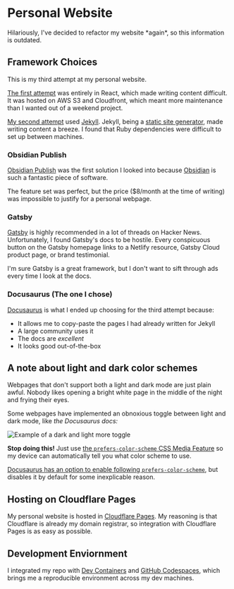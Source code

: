 
# Personal Website

<Callout type="info">
  Hilariously, I've decided to refactor my website *again*, so this information
  is outdated.
</Callout>

## Framework Choices

This is my third attempt at my personal website.

[The first attempt](https://github.com/AFRUITPIE/Hayden-Hong-React) was entirely in React, which made writing content difficult. It was hosted on AWS S3 and Cloudfront, which meant more maintenance than I wanted out of a weekend project.

[My second attempt](https://github.com/AFRUITPIE/Hayden-Hong-Blog-Jekyll) used [Jekyll](https://jekyllrb.com). Jekyll, being a [static site generator](https://en.wikipedia.org/wiki/Static_site_generator), made writing content a breeze. I found that Ruby dependencies were difficult to set up between machines.

### Obsidian Publish

[Obsidian Publish](https://obsidian.md/publish) was the first solution I looked into because [Obsidian](https://obsidian.md) is such a fantastic piece of software.

The feature set was perfect, but the price ($8/month at the time of writing) was impossible to justify for a personal webpage.

### Gatsby

[Gatsby](https://www.gatsbyjs.com) is highly recommended in a lot of threads on Hacker News. Unfortunately, I found Gatsby's docs to be hostile. Every conspicuous button on the Gatsby homepage links to a Netlify resource, Gatsby Cloud product page, or brand testimonial.

I'm sure Gatsby is a great framework, but I don't want to sift through ads every time I look at the docs.

### Docusaurus (The one I chose)

[Docusaurus](https://docusaurus.io) is what I ended up choosing for the third attempt because:

- It allows me to copy-paste the pages I had already written for Jekyll
- A large community uses it
- The docs are _excellent_
- It looks good out-of-the-box

## A note about light and dark color schemes

Webpages that don't support both a light and dark mode are just plain awful. Nobody likes opening a bright white page in the middle of the night and frying their eyes.

Some webpages have implemented an obnoxious toggle between light and dark mode, like _the Docusaurus docs:_

<Image
  src="/assets/appearance-toggle.png"
  alt="Example of a dark and light more toggle"
  width={500}
  height={500}
/>

**Stop doing this!** Just use [the `prefers-color-scheme` CSS Media Feature](https://developer.mozilla.org/en-US/docs/Web/CSS/@media/prefers-color-scheme) so my device can automatically tell you what color scheme to use.

[Docusaurus has an option to enable following `prefers-color-scheme`](https://docusaurus.io/docs/api/themes/configuration#color-mode---dark-mode), but disables it by default for some inexplicable reason.

## Hosting on Cloudflare Pages

My personal website is hosted in [Cloudflare Pages](https://pages.cloudflare.com). My reasoning is that Cloudflare is already my domain registrar, so integration with Cloudflare Pages is as easy as possible.

## Development Enviornment

I integrated my repo with [Dev Containers](https://containers.dev) and [GitHub Codespaces](https://github.com/features/codespaces), which brings me a reproducible environment across my dev machines.

